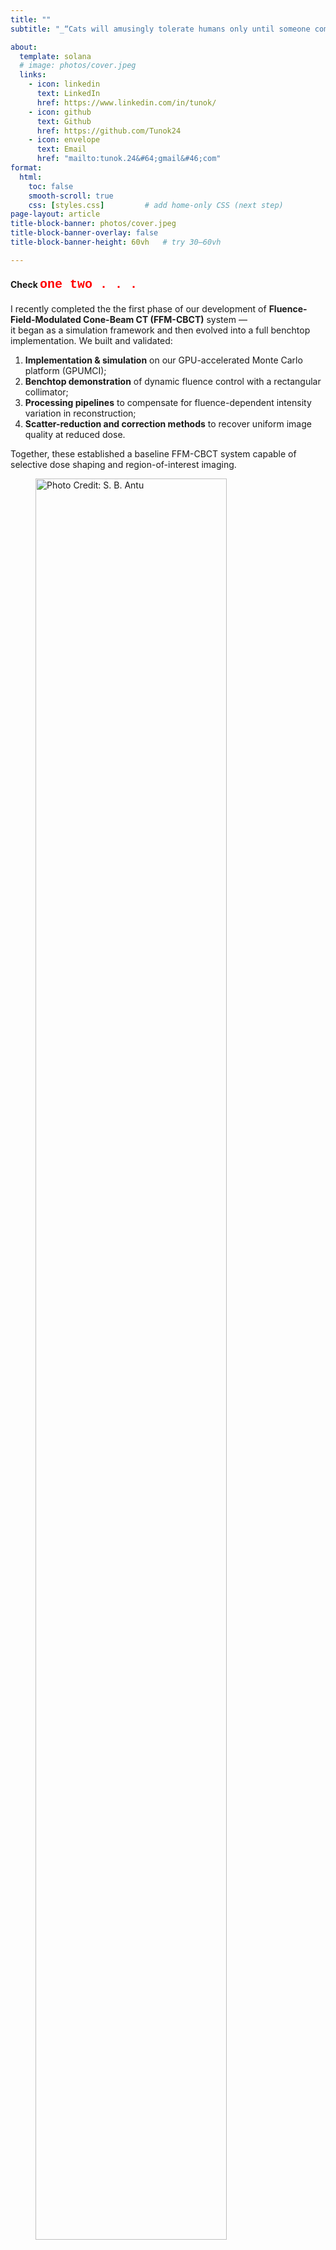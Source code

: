 ```yaml
---
title: ""
subtitle: "_“Cats will amusingly tolerate humans only until someone comes up with a tin opener that can be operated with a paw.”_ - T. Pratchett (Men At Arms)"

about:
  template: solana
  # image: photos/cover.jpeg
  links:
    - icon: linkedin
      text: LinkedIn
      href: https://www.linkedin.com/in/tunok/
    - icon: github
      text: Github
      href: https://github.com/Tunok24
    - icon: envelope
      text: Email
      href: "mailto:tunok.24&#64;gmail&#46;com"
format:
  html:
    toc: false
    smooth-scroll: true
    css: [styles.css]         # add home-only CSS (next step)
page-layout: article
title-block-banner: photos/cover.jpeg
title-block-banner-overlay: false
title-block-banner-height: 60vh   # try 30–60vh

---
```

#### Check <span style="color:red; font-size:20px; font-family:Courier New;">one two . . .</span>
::: {.pair}
::: {.pair-text}

I recently completed the the first phase of our development of **Fluence-Field-Modulated Cone-Beam CT (FFM-CBCT)** system —  
it began as a simulation framework and then evolved into a full benchtop implementation.
We built and validated:

1. **Implementation & simulation** on our GPU-accelerated Monte Carlo platform (GPUMCI);  
2. **Benchtop demonstration** of dynamic fluence control with a rectangular collimator;  
3. **Processing pipelines** to compensate for fluence-dependent intensity variation in reconstruction;  
4. **Scatter-reduction and correction methods** to recover uniform image quality at reduced dose.

Together, these established a baseline FFM-CBCT system capable of selective dose shaping and region-of-interest imaging.

:::

::: {.pair-media}
![Photo Credit: S. B. Antu](photos/tohellwithadecentphoto.jpg){width=85%}
:::
:::

I completed B.Math in Mathematical Physics with minors in Computer Science and Pure Math at the uWaterloo (2024).
Joined **UHN (Princess Margaret Cancer Centre)** and worked with [Dr. G. Bootsma](https://technauhn.ca/people/gregory-bootsma/) on FFMCBCT as a co-op and returned full-time after graduation.

## Right Now
We’re extending the FFM-CBCT platform by linking simulation + benchtop into a single framework  
capable of retrieving the material properties of scanned objects directly from measured data.  
This combined approach could allow quantitative imaging for proton therapy and stereotactic radiosurgery, 
where knowing a tissue’s true composition *and location* means tighter range prediction and more accurate dose delivery.

## Earlier threads

::: {.pair}
::: {.pair-text}
In high school I was active with [BDOAA](https://bdoaa.org) and represented Bangladesh at IOAA 2018. 
It was a lot of night skies, problem sets, and lifelong friends. Good ol' times.
:::

::: {.pair-media}
![IOAA 2018, Beijing — with the team](photos/lookingattheceilingnotthesky.jpg)
:::
:::
